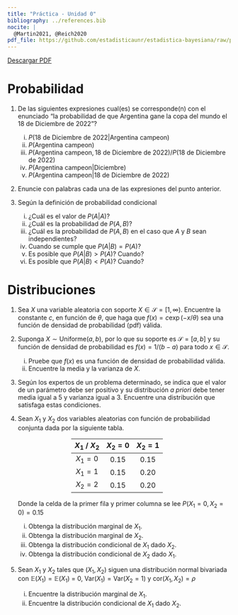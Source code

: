 ```yaml
---
title: "Práctica - Unidad 0"
bibliography: ../references.bib
nocite: |
  @Martin2021, @Reich2020
pdf_file: https://github.com/estadisticaunr/estadistica-bayesiana/raw/pdf/practica/practica_00.pdf
---
```


::: {.content-visible when-format="html"}

[Descargar PDF]({{< meta pdf_file >}})

:::

# Probabilidad


1.  De las siguientes expresiones cual(es) se corresponde(n) con el enunciado 
    "la probabilidad de que Argentina gane la copa del mundo el 18 de Diciembre de 2022"?
    
    i. $P(\text{18 de Diciembre de 2022} | \text{Argentina campeon})$
    i. $P(\text{Argentina campeon})$
    i. $P(\text{Argentina campeon}, \text{18 de Diciembre de 2022}) / P(\text{18 de Diciembre de 2022})$
    i. $P(\text{Argentina campeon} | \text{Diciembre})$
    i. $P(\text{Argentina campeon} | \text{18 de Diciembre de 2022})$
    <!-- @Martin2021 -->


1.  Enuncie con palabras cada una de las expresiones del punto anterior.
    <!-- @Martin2021 -->

1.  Según la definición de probabilidad condicional

    i. ¿Cuál es el valor de $P(A | A)$?
    i. ¿Cuál es la probabilidad de $P(A, B)$?
    i. ¿Cuál es la probabilidad de $P(A, B)$ en el caso que $A$ y $B$ sean independientes?
    i. Cuando se cumple que $P(A | B) = P(A)$?
    i. Es posible que $P(A | B) > P(A)$? Cuando?
    i. Es posible que $P(A | B) < P(A)$? Cuando?
    <!-- @Martin2021 -->


# Distribuciones

1.  Sea $X$ una variable aleatoria con soporte $X \in \mathcal{S} = [1, \infty)$. 
    Encuentre la constante $c$, en función de $\theta$, que haga que 
    $f(x) = c \exp(-x / \theta)$ sea una función de densidad de probabilidad (pdf) válida.
    <!-- @Reich2020 -->

1.  Suponga $X \sim \text{Uniforme}(a, b)$, por lo que su soporte es $\mathcal{S} = [a, b]$
    y su función de densidad de probabilidad es $f(x) = 1 / (b - a)$ para todo $x \in \mathcal{S}$.
    
    i. Pruebe que $f(x)$ es una función de densidad de probabilidad válida.
    i. Encuentre la media y la varianza de $X$.
    <!-- @Reich2020 -->

1.  Según los expertos de un problema determinado, se indica que el valor de un parámetro 
    debe ser positivo y su distribución _a priori_ debe tener media igual a 5 y varianza
    igual a 3. Encuentre una distribución que satisfaga estas condiciones.
    <!-- @Reich2020 -->

1.  Sean $X_1$ y $X_2$ dos variables aleatorias con función de probabilidad conjunta dada
    por la siguiente tabla.
    
    <center>
    <div style="width:50%" class="table-practica">

    | $X_1$ / $X_2$ |  $X_2=0$  |  $X_2=1$  |
    |:-------------:|:---------:|:---------:|
    |    $X_1=0$    |   $0.15$  |   $0.15$  |
    |    $X_1=1$    |   $0.15$  |   $0.20$  |
    |    $X_2=2$    |   $0.15$  |   $0.20$  |

    </div>
    </center>

    Donde la celda de la primer fila y primer columna se lee $P(X_1=0, X_2=0)=0.15$ 

    i. Obtenga la distribución marginal de $X_1$.
    i. Obtenga la distribución marginal de $X_2$.
    i. Obtenga la distribución condicional de $X_1$ dado $X_2$.
    i. Obtenga la distribución condicional de $X_2$ dado $X_1$.
    <!-- @Reich2020 -->

1.  Sean $X_1$ y $X_2$ tales que $(X_1, X_2)$ siguen una distribución normal bivariada
    con $\mathbb{E}(X_1) = \mathbb{E}(X_1)$ = 0, $\text{Var}(X_1) = \text{Var}(X_2 = 1)$ y 
    $\text{cor}(X_1, X_2) = \rho$

    i. Encuentre la distribución marginal de $X_1$.
    i. Encuentre la distribución condicional de $X_1$ dado $X_2$.
    <!-- @Reich2020 -->
